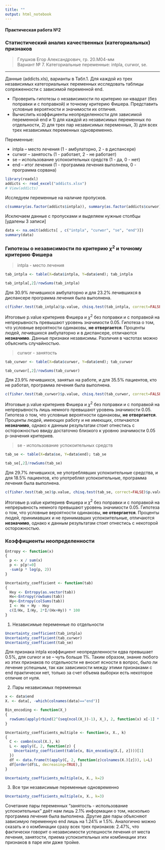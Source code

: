 ---
title: ""
output: html_notebook
---

#### Практическая работа №2
### Статистический анализ качественных (категориальных) признаков

> Глушков Егор Александрович, гр. 20.М04-мм  
> Вариант № 7. Категориальные переменные: intpla, curwor, se.

---
Данные (addicts.xls), варианты в Табл.1. Для каждой из трех независимых категориальных переменных исследовать таблицы сопряженности с зависимой переменной end.

* Проверить гипотезы о независимости по критерию хи-квадрат (без поправки и с поправкой) и точному критерию Фишера. Представить условные вероятности и значимости их отличия.
* Вычислить коэффициенты неопределенности для зависимой переменной end и 1) для каждой из независимых переменных по отдельности, 2) для трех пар независимых переменных, 3) для всех трех независимых переменных одновременно.

Переменные:  

+ intpla -- место лечения (1 - амбулаторно, 2 - в диспансере)
+ curwor -- занятость (1 - работает, 2 - не работает)
+ se -- использование успокоительных средств (1 - да, 0 - нет)
+ end -- итог лечения (1 - программа лечения выполнена, 0 - программа сорвана)


```{r}
library(readxl)
addicts <- read_excel("addicts.xlsx")
# View(addicts)
```


Исследуем переменные на наличие пропусков. 
```{r}
c(summary(as.factor(addicts$intpla)), summary(as.factor(addicts$curwor)), summary(as.factor(addicts$se)), summary(as.factor(addicts$end)))
```

Исключаем данные с пропусками и выделяем нужные столбцы [удалены 3 записи]
```{r}
data <- na.omit(addicts[ , c("intpla", "curwor", "se", "end")])
summary(data)
```

### Гипотезы о независимости по критерию $\chi^2$ и точному критерию Фишера

> intpla - место лечения

```{r}
tab_intpla <- table(X=data$intpla, Y=data$end); tab_intpla
```

```{r}
tab_intpla[,2]/rowSums(tab_intpla)
```
Для 30.9% лечившихся амбулаторно и для 23.2% лечившихся в диспансере программа лечения была выполнена. 

```{r}
c(fisher.test(tab_intpla)$p.value, chisq.test(tab_intpla, correct=FALSE)$p.value, chisq.test(tab_intpla)$p.value)
```
Итоговые p.value критериев Фишера и $\chi^2$ без поправки и с поправкой на непрерывность превышают уровень значимости 0.05. Гипотеза о том, что условные вероятности одинаковы, **не отвергается**. Проценты людей, лечившихся амбулаторно и в диспансере, отличаются **незначимо**. Данные признаки независимы. Различия в частотах можно объяснить случайностью. 


> curwor - занятость

```{r}
tab_curwor <- table(X=data$curwor, Y=data$end); tab_curwor
```

```{r}
tab_curwor[,2]/rowSums(tab_curwor)
```
Для 23.9% лечившихся, занятых на работе, и для 35.5% пациентов, кто не работал, программа лечения была выполнена. 

```{r}
c(fisher.test(tab_curwor)$p.value, chisq.test(tab_curwor, correct=FALSE)$p.value, chisq.test(tab_curwor)$p.value)
```
Итоговые p.value критериев Фишера и $\chi^2$ без поправки и с поправкой на непрерывность лишь немного превышают уровень значимости 0.05. Гипотеза о том, что условные вероятности одинаковы, **не отвергается**. Проценты людей, имеющих работу и не имеющих, отличаются **незначимо**, однако к данным результатам стоит отнестись с осторожностью ввиду достаточно близкого к уровню значимости 0.05 p-значения критериев.

> se - использование успокоительных средств

```{r}
tab_se <- table(X=data$se, Y=data$end); tab_se
```

```{r}
tab_se[,2]/rowSums(tab_se)
```
Для 29.7% лечившихся, не употреблявших успокоительные средства, и для 18.5% пациентов, кто употреблял успокоительные, программа лечения была выполнена. 

```{r}
c(fisher.test(tab_se)$p.value, chisq.test(tab_se, correct=FALSE)$p.value, chisq.test(tab_se)$p.value)
```
Итоговые p.value критериев Фишера и $\chi^2$ без поправки и с поправкой на непрерывность немного превышают уровень значимости 0.05. Гипотеза о том, что условные вероятности одинаковы, **не отвергается**. Проценты людей, принимавших и не принимавших успокоительные, отличаются **незначимо**, однако к данным результатам стоит отнестись с некоторой осторожностью.


### Коэффициенты неопределенности

```{r}
Entropy <- function(x)
{
  p <- x / sum(x)
  p <- p[p!=0]
  -sum(p * log(p, 2))
}

Uncertainty_coefficient <- function(tab)
{
  Hxy <- Entropy(as.vector(tab))
  Hx<-Entropy(rowSums(tab))
  Hy<-Entropy(colSums(tab))
  I <- Hx + Hy - Hxy
  c(I/Hx, I/Hy, 2*I/(Hx+Hy)) * 100
}
```

1. Независимые переменные по отдельности

```{r}
Uncertainty_coefficient(tab_intpla)
Uncertainty_coefficient(tab_curwor)
Uncertainty_coefficient(tab_se)
```
Для признака intpla коэффициент неопределенности едва превышает 0.5%, для curwor и se -- чуть больше 1%. Таким образом, знание любого из этих признаков по отдельности не вносит ясности в вопрос, было ли лечение успешным, так как зависимости между этими признаками с end практически нет, только за счет объема выборки есть некоторое отличие от нуля.


2. Пары независимых переменных
```{r}
x <- data$end
X. <- data[, -which(colnames(data)=="end")]

Bin_encoding <- function(X_)
{
  rowSums(apply(rbind(2^(seq(ncol(X_))-1), X_), 2, function(x) x[-1] * x[1]))
}

Uncertainty_coefficients_multiple <- function(x, X., k)
{
  C <- combn(ncol(X.), k)
  L <- apply(C, 2, function(z) {
    Uncertainty_coefficient(table(x, Bin_encoding(X.[, z])))[1]
  })
  df <- data.frame(t(apply(C, 2, function(z)colnames(X.)[z])), L=L)
  df[order(df$L, decreasing=TRUE),]
}
```


```{r}
Uncertainty_coefficients_multiple(x, X., k=2)
```

3. Все три независимые переменные одновременно
```{r}
Uncertainty_coefficients_multiple(x, X., k=3)
```

Сочетание пары переменных "занятость - использование успокоительных" даёт нам лишь 2.1% информации о том, насколько программа лечения была выполнена. Другие две пары объясняют зависимую переменную end лишь на 1.24% и 1.5%. Аналогично можно сказать и о комбинации сразу всех трех признаков: 2.47%, что фактически говорит о независимости успешности лечения от места лечения, занятости, приема успокоительных или комбинации этих признаков в паре или даже тройке. 
